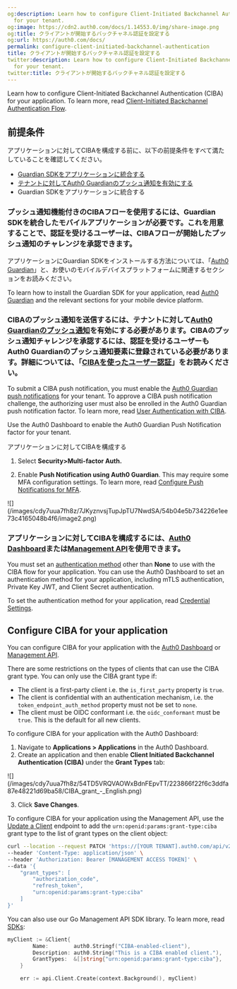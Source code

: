 ```yaml
---
og:description: Learn how to configure Client-Initiated Backchannel Authentication
  for your tenant.
og:image: https://cdn2.auth0.com/docs/1.14553.0/img/share-image.png
og:title: クライアントが開始するバックチャネル認証を設定する
og:url: https://auth0.com/docs/
permalink: configure-client-initiated-backchannel-authentication
title: クライアントが開始するバックチャネル認証を設定する
twitter:description: Learn how to configure Client-Initiated Backchannel Authentication
  for your tenant.
twitter:title: クライアントが開始するバックチャネル認証を設定する
---
```


Learn how to configure Client-Initiated Backchannel Authentication (CIBA) for your application. To learn more, read [Client-Initiated Backchannel Authentication Flow](/docs/get-started/authentication-and-authorization-flow/client-initiated-backchannel-authentication-flow).

## 前提条件

アプリケーションに対してCIBAを構成する前に、以下の前提条件をすべて満たしていることを確認してください。

* [Guardian SDKをアプリケーションに統合する](#integrate-guardian-sdk-into-your-application)
* [テナントに対してAuth0 Guardianのプッシュ通知を有効にする](#enable-auth0-guardian-push-notifications-for-your-tenant)
* Guardian SDKをアプリケーションに統合する

### プッシュ通知機能付きのCIBAフローを使用するには、Guardian SDKを統合したモバイルアプリケーションが必要です。これを用意することで、認証を受けるユーザーは、CIBAフローが開始したプッシュ通知のチャレンジを承認できます。

アプリケーションにGuardian SDKをインストールする方法については、「[Auth0 Guardian]()」と、お使いのモバイルデバイスプラットフォームに関連するセクションをお読みください。

To learn how to install the Guardian SDK for your application, read [Auth0 Guardian](/docs/secure/multi-factor-authentication/auth0-guardian#guardian-sdks) and the relevant sections for your mobile device platform.

### CIBAのプッシュ通知を送信するには、テナントに対して[Auth0 Guardianのプッシュ通知](/secure/multi-factor-authentication/auth0-guardian#enroll-in-push-notifications)を有効にする必要があります。CIBAのプッシュ通知チャレンジを承認するには、認証を受けるユーザーもAuth0 Guardianのプッシュ通知要素に登録されている必要があります。詳細については、「[CIBAを使ったユーザー認証](/get-started/authentication-and-authorization-flow/client-initiated-backchannel-authentication-flow/user-authentication-with-ciba)」をお読みください。

To submit a CIBA push notification, you must enable the [Auth0 Guardian push notifications](/docs/secure/multi-factor-authentication/auth0-guardian#enroll-in-push-notifications) for your tenant. To approve a CIBA push notification challenge, the authorizing user must also be enrolled in the Auth0 Guardian push notification factor. To learn more, read [User Authentication with CIBA](/docs/get-started/authentication-and-authorization-flow/client-initiated-backchannel-authentication-flow/user-authentication-with-ciba).

Use the <Tooltip tip="Auth0 Dashboard: Auth0's main product to configure your services." cta="View Glossary" href="/docs/glossary?term=Auth0+Dashboard">Auth0 Dashboard</Tooltip> to enable the Auth0 Guardian Push Notification factor for your tenant.

アプリケーションに対してCIBAを構成する

1. Select **Security>Multi-factor Auth.**

2. Enable **Push Notification using Auth0 Guardian**. This may require some <Tooltip tip="Multi-factor authentication (MFA): User authentication process that uses a factor in addition to username and password such as a code via SMS." cta="View Glossary" href="/docs/glossary?term=MFA">MFA</Tooltip> configuration settings. To learn more, read [Configure Push Notifications for MFA](/docs/secure/multi-factor-authentication/multi-factor-authentication-factors/configure-push-notifications-for-mfa).

<Frame>![](/images/cdy7uua7fh8z/7JKyznvsjTupJpTU7NwdSA/54b04e5b734226e1ee73c4165048b4f6/image2.png)</Frame>

### アプリケーションに対してCIBAを構成するには、[Auth0 Dashboard]()または[Management API]()を使用できます。

You must set an [authentication method](/docs/secure/application-credentials#application-authentication-methods) other than **None** to use with the CIBA flow for your application. You can use the Auth0 Dashboard to set an authentication method for your application, including mTLS authentication, Private Key <Tooltip tip="JSON Web Token (JWT): Standard ID Token format (and often Access Token format) used to represent claims securely between two parties." cta="View Glossary" href="/docs/glossary?term=JWT">JWT</Tooltip>, and <Tooltip tip="JSON Web Token (JWT): Standard ID Token format (and often Access Token format) used to represent claims securely between two parties." cta="View Glossary" href="/docs/glossary?term=Client+Secret">Client Secret</Tooltip> authentication.

To set the authentication method for your application, read [Credential Settings](/docs/get-started/applications/credentials).

## Configure CIBA for your application

You can configure CIBA for your application with the [Auth0 Dashboard](https://manage.auth0.com/) or [Management API](https://auth0.com/docs/api/management/v2).

There are some restrictions on the types of clients that can use the CIBA grant type. You can only use the CIBA grant type if:

* The client is a first-party client i.e. the `is_first_party` property is `true`.
* The client is confidential with an authentication mechanism, i.e. the `token_endpoint_auth_method` property must not be set to `none`.
* The client must be OIDC conformant i.e. the `oidc_conformant` must be `true`. This is the default for all new clients.

<Tabs><Tab title="Auth0 Dashboard">

To configure CIBA for your application with the Auth0 Dashboard:

1. Navigate to **Applications > Applications** in the Auth0 Dashboard.
2. Create an application and then enable **Client Initiated Backchannel Authentication (CIBA)** under the **Grant Types** tab:

<Frame>![](/images/cdy7uua7fh8z/54TD5VRQVAOWxBdnFEpvTT/223866f22f6c3ddfa87e48221d69ba58/CIBA_grant_-_English.png)</Frame>

3. Click **Save Changes**.

</Tab><Tab title="Management API">

To configure CIBA for your application using the Management API, use the [Update a Client](https://auth0.com/docs/api/management/v2/clients/patch-clients-by-id) endpoint to add the `urn:openid:params:grant-type:ciba` grant type to the list of grant types on the client object:

```bash lines
curl --location --request PATCH 'https://[YOUR TENANT].auth0.com/api/v2/clients/[CLIENT ID]' \
--header 'Content-Type: application/json' \
--header 'Authorization: Bearer [MANAGEMENT ACCESS TOKEN]' \
--data '{
    "grant_types": [
        "authorization_code",
        "refresh_token",
        "urn:openid:params:grant-type:ciba"
    ]
}'
```






You can also use our Go Management API SDK library. To learn more, read [SDKs](/docs/libraries):

```go lines
myClient := &Client{
		Name:        auth0.Stringf("CIBA-enabled-client"),
		Description: auth0.String("This is a CIBA enabled client."),
		GrantTypes:  &[]string{"urn:openid:params:grant-type:ciba"},
	}

	err := api.Client.Create(context.Background(), myClient)
```






</Tab></Tabs>